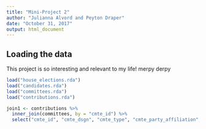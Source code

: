 ```yaml
---
title: "Mini-Project 2"
author: "Julianna Alvord and Peyton Draper"
date: "October 31, 2017"
output: html_document
---
```



## Loading the data

This project is so interesting and relevant to my life! merpy derpy

```r
load("house_elections.rda")
load("candidates.rda")
load("committees.rda")
load("contributions.rda")
```

```r
join1 <- contributions %>%
  inner_join(committees, by = "cmte_id") %>%
  select("cmte_id", "cmte_dsgn", "cmte_type", "cmte_party_affiliation", "org_type", "transaction_type", "transaction_amt")
```